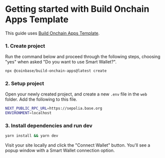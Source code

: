 # Getting started with Build Onchain Apps Template 
This guide uses [Build Onchain Apps Template](https://buildonchainapps.xyz/).
### 1. Create project
Run the command below and proceed through the following steps, choosing "yes" 
when asked "Do you want to use Smart Wallet?".
```bash
npx @coinbase/build-onchain-apps@latest create
```

### 2. Setup project 
Open your newly created project, and create a new `.env` file in the `web` folder. Add the following to this file.
```bash
NEXT_PUBLIC_RPC_URL=https://sepolia.base.org
ENVIRONMENT=localhost
```

### 3. Install dependencies and run dev 
```bash
yarn install && yarn dev
```
Visit your site locally and click the "Connect Wallet" button. You'll see a popup window with a Smart Wallet
connection option.